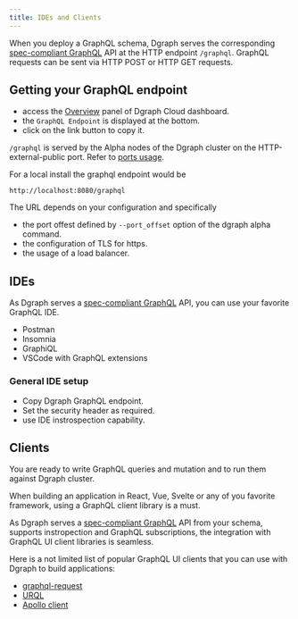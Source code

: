 ```yaml
---
title: IDEs and Clients
---
```


When you deploy a GraphQL schema, Dgraph serves the corresponding
[spec-compliant GraphQL](https://graphql.github.io/graphql-spec/June2018/) API
at the HTTP endpoint `/graphql`. GraphQL requests can be sent via HTTP POST or
HTTP GET requests.

## Getting your GraphQL endpoint

<TabGroup>
<TabItem value="Dgraph Cloud">

- access the [Overview](https://cloud.dgraph.io/_/dashboard) panel of Dgraph
  Cloud dashboard.
- the `GraphQL Endpoint` is displayed at the bottom.
- click on the link button to copy it.

</TabItem>
<TabItem value="On prem">

`/graphql` is served by the Alpha nodes of the Dgraph cluster on the
HTTP-external-public port. Refer to
[ports usage](/graphql/graphql-clients/ports-usage).

For a local install the graphql endpoint would be

```
http://localhost:8080/graphql
```

The URL depends on your configuration and specifically

- the port offest defined by `--port_offset` option of the dgraph alpha command.
- the configuration of TLS for https.
- the usage of a load balancer.

</TabItem>
</TabGroup>

## IDEs

As Dgraph serves a
[spec-compliant GraphQL](https://graphql.github.io/graphql-spec/June2018/) API,
you can use your favorite GraphQL IDE.

- Postman
- Insomnia
- GraphiQL
- VSCode with GraphQL extensions

### General IDE setup

- Copy Dgraph GraphQL endpoint.
- Set the security header as required.
- use IDE instrospection capability.

## Clients

You are ready to write GraphQL queries and mutation and to run them against
Dgraph cluster.

When building an application in React, Vue, Svelte or any of you favorite
framework, using a GraphQL client library is a must.

As Dgraph serves a
[spec-compliant GraphQL](https://graphql.github.io/graphql-spec/June2018/) API
from your schema, supports instropection and GraphQL subscriptions, the
integration with GraphQL UI client libraries is seamless.

Here is a not limited list of popular GraphQL UI clients that you can use with
Dgraph to build applications:

- [graphql-request](https://github.com/jasonkuhrt/graphql-request)
- [URQL](https://github.com/urql-graphql/urql)
- [Apollo client](https://github.com/apollographql/apollo-client)
